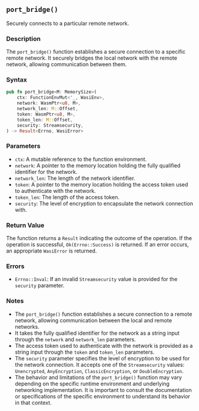## `port_bridge()`

Securely connects to a particular remote network.

### Description

The `port_bridge()` function establishes a secure connection to a specific remote network. It securely bridges the local network with the remote network, allowing communication between them.

### Syntax

```rust
pub fn port_bridge<M: MemorySize>(
    ctx: FunctionEnvMut<'_, WasiEnv>,
    network: WasmPtr<u8, M>,
    network_len: M::Offset,
    token: WasmPtr<u8, M>,
    token_len: M::Offset,
    security: Streamsecurity,
) -> Result<Errno, WasiError>
```

### Parameters

- `ctx`: A mutable reference to the function environment.
- `network`: A pointer to the memory location holding the fully qualified identifier for the network.
- `network_len`: The length of the network identifier.
- `token`: A pointer to the memory location holding the access token used to authenticate with the network.
- `token_len`: The length of the access token.
- `security`: The level of encryption to encapsulate the network connection with.

### Return Value

The function returns a `Result` indicating the outcome of the operation. If the operation is successful, `Ok(Errno::Success)` is returned. If an error occurs, an appropriate `WasiError` is returned.

### Errors

- `Errno::Inval`: If an invalid `Streamsecurity` value is provided for the `security` parameter.

### Notes

- The `port_bridge()` function establishes a secure connection to a remote network, allowing communication between the local and remote networks.
- It takes the fully qualified identifier for the network as a string input through the `network` and `network_len` parameters.
- The access token used to authenticate with the network is provided as a string input through the `token` and `token_len` parameters.
- The `security` parameter specifies the level of encryption to be used for the network connection. It accepts one of the `Streamsecurity` values: `Unencrypted`, `AnyEncryption`, `ClassicEncryption`, or `DoubleEncryption`.
- The behavior and limitations of the `port_bridge()` function may vary depending on the specific runtime environment and underlying networking implementation. It is important to consult the documentation or specifications of the specific environment to understand its behavior in that context.

